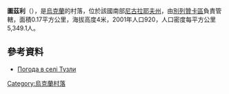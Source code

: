 {{coord|46|41|52|N|31|22|23|E|scale:100000|display=title}}

'''圖茲利'''（{{lang-uk|Тузли}}），是[[烏克蘭|烏克蘭]]的村落，位於該國南部[[尼古拉耶夫州|尼古拉耶夫州]]，由[[別列贊卡區|別列贊卡區]]負責管轄，面積0.17平方公里，海拔高度4米，2001年人口920，人口密度每平方公里5,349.1人。

==參考資料==
* [http://weather.in.ua/ua/nikolaevskaja/26607 Погода в селі Тузли] {{Wayback|url=http://weather.in.ua/ua/nikolaevskaja/26607 |date=20160607001613 }}

{{Ukraine-geo-stub}}
[[Category:烏克蘭村落|Category:烏克蘭村落]]